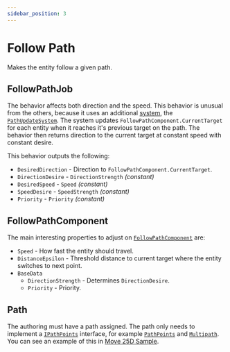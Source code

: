 ```yaml
---
sidebar_position: 3
---
```



# Follow Path

Makes the entity follow a given path. 

## FollowPathJob

The behavior affects both direction and the speed. This behavior is unusual from the others, because it uses an additional [system](https://docs.unity3d.com/Packages/com.unity.entities@1.3/manual/concepts-systems.html), the [`PathUpdateSystem`](/docs/documentation-defaults/utilities/path). The system updates `FollowPathComponent.CurrentTarget` for each entity when it reaches it's previous target on the path. The behavior then returns direction to the current target at constant speed with constant desire.

This behavior outputs the following: 
- `DesiredDirection` - Direction to `FollowPathComponent.CurrentTarget`.
- `DirectionDesire` - `DirectionStrength` *(constant)*
- `DesiredSpeed` - `Speed` *(constant)*
- `SpeedDesire` - `SpeedStrength` *(constant)*
- `Priority` -  `Priority` *(constant)*

## FollowPathComponent

The main interesting properties to adjust on [`FollowPathComponent`](/docs/documentation-defaults/behaviors/simple-behaviors/follow-path#followpathcomponent) are:
- `Speed` - How fast the entity should travel.
- `DistanceEpsilon` - Threshold distance to current target where the entity switches to next point.
- `BaseData`
    - `DirectionStrength` - Determines `DirectionDesire`.
    - `Priority` - Priority.

## Path

The authoring must have a path assigned. The path only needs to implement a [`IPathPoints`](/docs/documentation-defaults/utilities/path#multipath) interface, for example [`PathPoints`](/docs/documentation-defaults/utilities/path#pathpoints) and [`Multipath`](/docs/documentation-defaults/utilities/path#multipath). You can see an example of this in [Move 25D Sample](/docs/samples/5_2.5d-movement).

